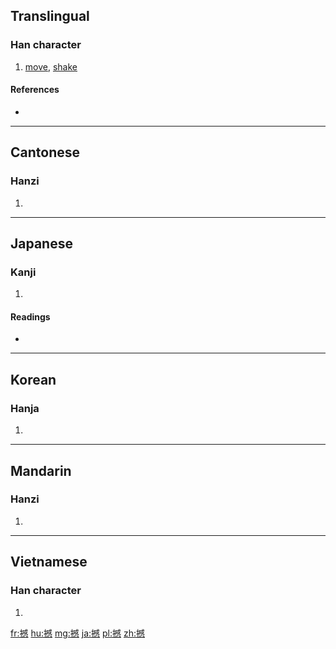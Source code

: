 ==Translingual==

===Han character===
{{Han char|rn=64|rad=手|as=13|sn=16|four=5303<sub>5</sub>|canj=手戈口心 (QIRP)|ids=⿰[[扌]][[感]]}}

# [[move]], [[shake]]

====References====
* {{Han ref|kx=0457.200|dkj=12775|dj=0806.030|hdz=31967.070|uh=64BC|ud=25788|bh=BED9|bd=48857}}

----

==Cantonese==

===Hanzi===
{{yue-hanzi|jyut=[[ham6]]|y=ham6}}

# {{defn|lang=yue|sort=手13}}

----

==Japanese==

===Kanji===
{{ja-kanji|grade=|rs=手13}}

# {{defn|lang=ja|sort=手13}}

====Readings====
* {{ja-readings|on=[[かん]] (kan)|kun=[[うごかす]] (ugokasu)}}

----

==Korean==

===Hanja===
{{ko-hanja|hangeul=감|eumhun=|rv=gam|mr=kam|y=kam}}

# {{defn|lang=ko|sort=手13}}

----

==Mandarin==

===Hanzi===
{{cmn-hanzi|pin=[[hàn]] ([[han4]])|wg=han<sup>4</sup>}}

# {{defn|lang=cmn|sort=手13}}

----

==Vietnamese==

===Han character===
{{vi-hantu|[[hám]], [[cắn]]|rs=手13}}

# {{defn|lang=vi|sort=手13}}

[[fr:撼]]
[[hu:撼]]
[[mg:撼]]
[[ja:撼]]
[[pl:撼]]
[[zh:撼]]